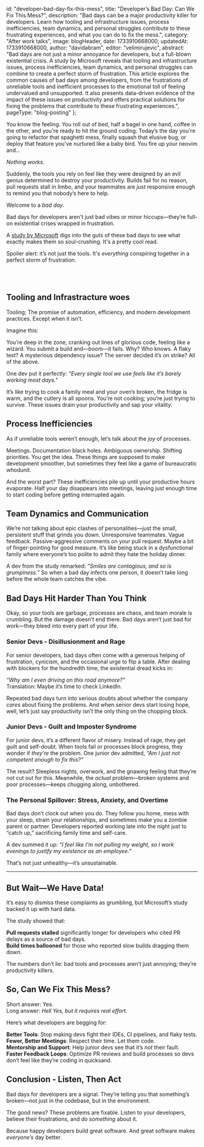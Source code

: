 
  id: "developer-bad-day-fix-this-mess",
  title: "Developer’s Bad Day: Can We Fix This Mess?",
  description: "Bad days can be a major productivity killer for developers. Learn how tooling and infrastructure issues, process inefficiencies, team dynamics, and personal struggles contribute to these frustrating experiences, and what you can do to fix the mess.",
  category: "After work talks",
  image: blogHeader,
  date: 1733910668000,
  updatedAt: 1733910668000,
  author: "davidabram",
  editor: "velimirujevic",
  abstract: "Bad days are not just a minor annoyance for developers, but a full-blown existential crisis. A study by Microsoft reveals that tooling and infrastructure issues, process inefficiencies, team dynamics, and personal struggles can combine to create a perfect storm of frustration. This article explores the common causes of bad days among developers, from the frustrations of unreliable tools and inefficient processes to the emotional toll of feeling undervalued and unsupported. It also presents data-driven evidence of the impact of these issues on productivity and offers practical solutions for fixing the problems that contribute to these frustrating experiences.",
  pageType: "blog-posting"
};


You know the feeling. You roll out of bed, half a bagel in one hand, coffee in the other, and you're ready to hit the ground coding. Today’s the day you're going to refactor that spaghetti mess, finally squash that elusive bug, or deploy that feature you've nurtured like a baby bird. You fire up your neovim and...

*Nothing works.*

Suddenly, the tools you rely on feel like they were designed by an evil genius determined to destroy your productivity. Builds fail for no reason, pull requests stall in limbo, and your teammates are *just* responsive enough to remind you that nobody’s here to help. 

Welcome to a *bad day*.

Bad days for developers aren't just bad vibes or minor hiccups—they’re full-on existential crises wrapped in frustration. 

A [study by Microsoft](https://arxiv.org/pdf/2410.18379) digs into the guts of these bad days to see what exactly makes them so soul-crushing. It's a pretty cool read. 

Spoiler alert: it’s not just the tools. It's *everything* conspiring together in a perfect storm of frustration.

<ContentTable tocData={props.toc} />

<br />
<br />

## Tooling and Infrastracture woes

Tooling; The promise of automation, efficiency, and modern development practices. Except when it isn’t. 

Imagine this:  

You’re deep in the zone, cranking out lines of glorious code, feeling like a wizard. You submit a build and—boom—it fails. Why? Who knows. A flaky test? A mysterious dependency issue? The server decided it’s on strike? All of the above. 

One dev put it perfectly: *“Every single tool we use feels like it’s barely working most days.”*

It’s like trying to cook a family meal and your oven’s broken, the fridge is warm, and the cutlery is all spoons. You’re not cooking; you’re just trying to survive. These issues drain your productivity and sap your vitality.

## Process Inefficiencies  

As if unreliable tools weren’t enough, let’s talk about the *joy* of processes.

Meetings. Documentation black holes. Ambiguous ownership. Shifting priorities. You get the idea. These things are supposed to make development smoother, but sometimes they feel like a game of bureaucratic whodunit. 

And the worst part? These inefficiencies pile up until your productive hours evaporate. Half your day disappears into meetings, leaving just enough time to start coding before getting interrupted again.

## Team Dynamics and Communication

We’re not talking about epic clashes of personalities—just the small, persistent stuff that grinds you down. Unresponsive teammates. Vague feedback. Passive-aggressive comments on your pull request. Maybe a bit of finger-pointing for good measure. It’s like being stuck in a dysfunctional family where everyone’s too polite to admit they hate the holiday dinner.

A dev from the study remarked: *“Smiles are contagious, and so is grumpiness.”* So when a bad day infects one person, it doesn’t take long before the whole team catches the vibe.

## Bad Days Hit Harder Than You Think  

Okay, so your tools are garbage, processes are chaos, and team morale is crumbling. But the damage doesn’t end there. Bad days aren’t just bad for work—they bleed into every part of your life.

### Senior Devs - Disillusionment and Rage  

For senior developers, bad days often come with a generous helping of frustration, cynicism, and the occasional urge to flip a table. After dealing with blockers for the hundredth time, the existential dread kicks in:

*“Why am I even driving on this road anymore?”*  
Translation: Maybe it’s time to check LinkedIn.

Repeated bad days turn into serious doubts about whether the company *cares* about fixing the problems. And when senior devs start losing hope, well, let’s just say productivity isn’t the only thing on the chopping block.

### Junior Devs - Guilt and Imposter Syndrome  

For junior devs, it’s a different flavor of misery. Instead of rage, they get guilt and self-doubt. When tools fail or processes block progress, they wonder if *they’re* the problem. One junior dev admitted, *“Am I just not competent enough to fix this?”*

The result? Sleepless nights, overwork, and the gnawing feeling that they’re not cut out for this. Meanwhile, the *actual* problem—broken systems and poor processes—keeps chugging along, unbothered.

### The Personal Spillover: Stress, Anxiety, and Overtime  

Bad days don’t clock out when you do. They follow you home, mess with your sleep, strain your relationships, and sometimes make you a zombie parent or partner. Developers reported working late into the night just to “catch up,” sacrificing family time and self-care. 

A dev summed it up: *“I feel like I’m not pulling my weight, so I work evenings to justify my existence as an employee.”*

That’s not just unhealthy—it’s unsustainable.

---

## But Wait—We Have Data!

It’s easy to dismiss these complaints as grumbling, but Microsoft’s study backed it up with hard data. 

The study showed that:

**Pull requests stalled** significantly longer for developers who cited PR delays as a source of bad days.  
**Build times ballooned** for those who reported slow builds dragging them down.

The numbers don’t lie: bad tools and processes aren’t just annoying; they’re productivity killers.

## So, Can We Fix This Mess?

Short answer: Yes.  
Long answer: *Hell Yes, but it requires real effort.*

Here’s what developers are begging for:

**Better Tools**: Stop making devs fight their IDEs, CI pipelines, and flaky tests.  
**Fewer, Better Meetings**: Respect their time. Let them code.  
**Mentorship and Support**: Help junior devs see that it’s *not* their fault.  
**Faster Feedback Loops**: Optimize PR reviews and build processes so devs don’t feel like they’re coding in quicksand.

## Conclusion - Listen, Then Act

Bad days for developers are a signal. They’re telling you that something’s broken—not just in the codebase, but in the environment. 

The good news? These problems are fixable. Listen to your developers, believe their frustrations, and *do something* about it.

Because happy developers build great software. And great software makes *everyone’s* day better.


